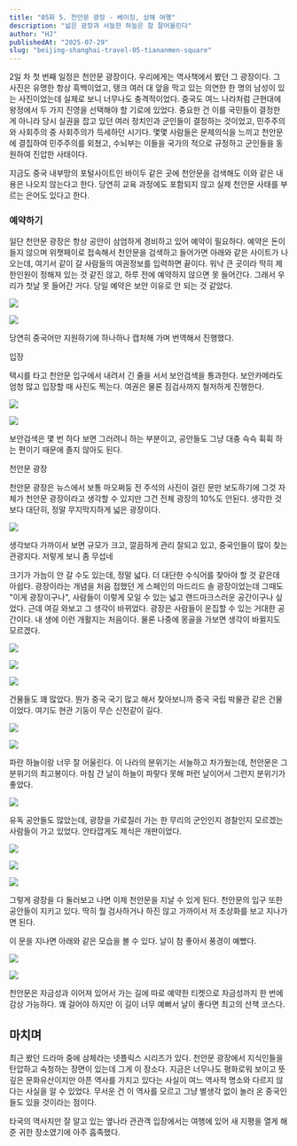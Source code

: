 ```yaml
---
title: "05화 5. 천안문 광장 - 베이징, 상해 여행"
description: "넓은 광장과 서늘한 하늘은 참 잘어울린다"
author: "HJ"
publishedAt: "2025-07-29"
slug: "beijing-shanghai-travel-05-tiananmen-square"
---
```


2일 차 첫 번째 일정은 천안문 광장이다. 우리에게는 역사책에서 봤던 그 광장이다. 그 사진은 유명한 항상 흑백이었고, 탱크 여러 대 앞을 막고 있는 의연한 한 명의 남성이 있는 사진이었는데 실제로 보니 너무나도 충격적이었다. 중국도 여느 나라처럼 근현대에 왕정에서 두 가지 진영을 선택해야 할 기로에 있었다. 중요한 건 이를 국민들이 결정한 게 아니라 당시 실권을 잡고 있던 여러 정치인과 군인들이 결정하는 것이었고, 민주주의와 사회주의 중 사회주의가 득세하던 시기다. 몇몇 사람들은 문제의식을 느끼고 천안문에 결집하여 민주주의를 외쳤고, 수뇌부는 이들을 국가의 적으로 규정하고 군인들을 동원하여 진압한 사태이다. 

지금도 중국 내부망의 포털사이트인 바이두 같은 곳에 천안문을 검색해도 이와 같은 내용은 나오지 않는다고 한다. 당연히 교육 과정에도 포함되지 않고 실제 천안문 사태를 부르는 은어도 있다고 한다. 

### 예약하기

일단 천안문 광장은 항상 공안이 삼엄하게 경비하고 있어 예약이 필요하다. 예약은 돈이 들지 않으며 위챗페이로 접속해서 천안문을 검색하고 들어가면 아래와 같은 사이트가 나오는데, 여기서 같이 갈 사람들의 여권정보를 입력하면 끝이다. 워낙 큰 곳이라 딱히 제한인원이 정해져 있는 것 같진 않고, 하루 전에 예약하지 않으면 못 들어간다. 그래서 우리가 첫날 못 들어간 거다. 당일 예약은 보안 이유로 안 되는 것 같았다. 

![](https://t1.daumcdn.net/thumb/R1280x0.fjpg/?fname=http://t1.daumcdn.net/brunch/service/user/aVyy/image/cvNr0ojv6KrNE1Fs5_ct8Mb-HXo.PNG)

![](https://t1.daumcdn.net/thumb/R1280x0.fjpg/?fname=http://t1.daumcdn.net/brunch/service/user/aVyy/image/DPnCxiPGBNfMKA7tv-35ZEAHpXE.PNG)

당연히 중국어만 지원하기에 하나하나 캡처해 가며 번역해서 진행했다. 

입장

택시를 타고 천안문 입구에서 내려서 긴 줄을 서서 보안검색을 통과한다. 보안카메라도 엄청 많고 입장할 때 사진도 찍는다. 여권은 물론 짐검사까지 철저하게 진행한다. 

![](https://t1.daumcdn.net/thumb/R1280x0.fjpg/?fname=http://t1.daumcdn.net/brunch/service/user/aVyy/image/GBkxCneGJdySF3eBm37aif8oZ1s.JPG)

![](https://t1.daumcdn.net/thumb/R1280x0.fjpg/?fname=http://t1.daumcdn.net/brunch/service/user/aVyy/image/jHcSrrI95-0Kydu8Hg745Bq2ZlE.JPG)

보안검색은 몇 번 하다 보면 그러려니 하는 부분이고, 공안들도 그냥 대충 슥슥 휙휙 하는 편이기 때문에 졸지 않아도 된다. 

천안문 광장

천안문 광장은 뉴스에서 보통 마오쩌둥 전 주석의 사진이 걸린 문만 보도하기에 그것 자체가 천안문 광장이라고 생각할 수 있지만 그건 전체 광장의 10%도 안된다. 생각한 것보다 대단히, 정말 무지막지하게 넓은 광장이다. 

![](https://img1.daumcdn.net/thumb/R1280x0.fjpg/?fname=http://t1.daumcdn.net/brunch/service/user/aVyy/image/NXccf9eWTnsSvwEUVJOYuof8aWw.JPG)

생각보다 가까이서 보면 규모가 크고, 깔끔하게 관리 잘되고 있고, 중국인들이 많이 찾는 관광지다. 저렇게 보니 좀 무섭네

크기가 가늠이 안 갈 수도 있는데, 정말 넓다. 더 대단한 수식어를 찾아야 할 것 같은데 아쉽다. 광장이라는 개념을 처음 접했던 게 스페인의 마드리드 솔 광장이었는데 그때도 "이게 광장이구나", 사람들이 이렇게 모일 수 있는 넓고 랜드마크스러운 공간이구나 싶었다. 근데 여길 와보고 그 생각이 바뀌었다. 광장은 사람들이 운집할 수 있는 거대한 공간이다. 내 생에 이런 개활지는 처음이다. 물론 나중에 몽골을 가보면 생각이 바뀔지도 모르겠다.

![](https://t1.daumcdn.net/thumb/R1280x0.fjpg/?fname=http://t1.daumcdn.net/brunch/service/user/aVyy/image/ySRSiVp-P5QFlGmnu11tpS7yeWU.JPG)

![](https://t1.daumcdn.net/thumb/R1280x0.fjpg/?fname=http://t1.daumcdn.net/brunch/service/user/aVyy/image/lUBuvhhKQU46HVS5cNXYmY2CR2Y.JPG)

![](https://t1.daumcdn.net/thumb/R1280x0.fjpg/?fname=http://t1.daumcdn.net/brunch/service/user/aVyy/image/BbcsuL_J22QHibroOO3yMEHmdU0.JPG)

건물들도 꽤 많았다. 뭔가 중국 국기 많고 해서 찾아보니까 중국 국립 박물관 같은 건물이었다. 여기도 현관 기둥이 무슨 신전같이 길다. 

![](https://t1.daumcdn.net/thumb/R1280x0.fjpg/?fname=http://t1.daumcdn.net/brunch/service/user/aVyy/image/j1gTwiTDM7i0KbXLe_hQKjs8PAM.JPG)

![](https://t1.daumcdn.net/thumb/R1280x0.fjpg/?fname=http://t1.daumcdn.net/brunch/service/user/aVyy/image/0S4sBQ5xNWxINSpnELlDlypQw-k.JPG)

파란 하늘이랑 너무 잘 어울린다. 이 나라의 분위기는 서늘하고 차가웠는데, 천안문은 그 분위기의 최고봉이다. 마침 간 날이 하늘이 파랗다 못해 퍼런 날이어서 그런지 분위기가 좋았다. 

![](https://img1.daumcdn.net/thumb/R1280x0.fjpg/?fname=http://t1.daumcdn.net/brunch/service/user/aVyy/image/l3yHdwRlxlyg2jqdfeVktrRwIUg.JPG)

유독 공안들도 많았는데, 광장을 가로질러 가는 한 무리의 군인인지 경찰인지 모르겠는 사람들이 가고 있었다. 안타깝게도 제식은 개판이었다. 

![](https://t1.daumcdn.net/thumb/R1280x0.fjpg/?fname=http://t1.daumcdn.net/brunch/service/user/aVyy/image/ibnlhtz9j-zmZoECpbGad8g3xxg.JPG)

![](https://t1.daumcdn.net/thumb/R1280x0.fjpg/?fname=http://t1.daumcdn.net/brunch/service/user/aVyy/image/GwPWWK1W0SiO4H5JHcSvUHhQl-A.JPG)

![](https://t1.daumcdn.net/thumb/R1280x0.fjpg/?fname=http://t1.daumcdn.net/brunch/service/user/aVyy/image/SdljsS1fX6Ct5xbOodUPK-s5Tvw.JPG)

그렇게 광장을 다 둘러보고 나면 이제 천안문을 지날 수 있게 된다. 천안문의 입구 또한 공안들이 지키고 있다. 딱히 뭘 검사하거나 하진 않고 가까이서 저 초상화를 보고 지나가면 된다. 

이 문을 지나면 아래와 같은 모습을 볼 수 있다. 날이 참 좋아서 풍경이 예뻤다. 

![](https://t1.daumcdn.net/thumb/R1280x0.fjpg/?fname=http://t1.daumcdn.net/brunch/service/user/aVyy/image/quR2pm2ZNkguabaC4hTcSdU6qT0.JPG)

![](https://t1.daumcdn.net/thumb/R1280x0.fjpg/?fname=http://t1.daumcdn.net/brunch/service/user/aVyy/image/UAEjiufzGyeM3FxWawT7Ylvydkg.JPG)

천안문은 자금성과 이어져 있어서 가는 길에 따로 예약한 티켓으로 자금성까지 한 번에 감상 가능하다. 꽤 걸어야 하지만 이 길이 너무 예뻐서 날이 좋다면 최고의 산책 코스다. 

## 마치며

최근 봤던 드라마 중에 삼체라는 넷플릭스 시리즈가 있다. 천안문 광장에서 지식인들을 탄압하고 숙청하는 장면이 있는데 그게 이 장소다. 지금은 너무나도 평화로워 보이고 뜻깊은 문화유산이지만 아픈 역사를 가지고 있다는 사실이 여느 역사적 명소와 다르지 않다는 사실을 알 수 있었다. 무서운 건 이 역사를 모르고 그냥 별생각 없이 놀러 온 중국인들도 있을 것이라는 점이다. 

타국의 역사지만 잘 알고 있는 옆나라 관관객 입장에서는 여행에 있어 새 지평을 열게 해 준 귀한 장소였기에 아주 흡족했다.